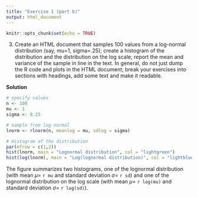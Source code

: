 ```yaml
---
title: "Exercise 1 (part b)"
output: html_document
---
```


```r
knitr::opts_chunk$set(echo = TRUE)
```


3. Create an HTML document that samples 100 values from a log-normal
distribution (say, mu=1, sigma=.25); create a histogram of the distribution and
the distribution on the log scale; report the mean and variance of the sample in
line in the text. In general, do not just dump the R code and plots in the HTML
document; break your exercises into sections with headings, add some text
and make it readable.


**Solution**

```r

# specify values
n <- 100
mu <- 1
sigma <- 0.25

# sample from log normal
lnorm <- rlnorm(n, meanlog = mu, sdlog = sigma)

# Histogram of the distribution
par(mfrow = c(1,2))
hist(lnorm, main = "Lognormal distribution", col = "lightgreen")
hist(log(lnorm), main = "Log(lognormal distribution)", col = "lightblue")

```


The figure summarizes two histograms, one of the lognormal distribution (with mean $\mu=$ `r mu` and standard deviation $\sigma=$ `r sd`) and one of the lognormal distribution on the log scale (with mean $\mu=$ `r log(mu)` and standard deviation $\sigma=$ `r log(sd)`).